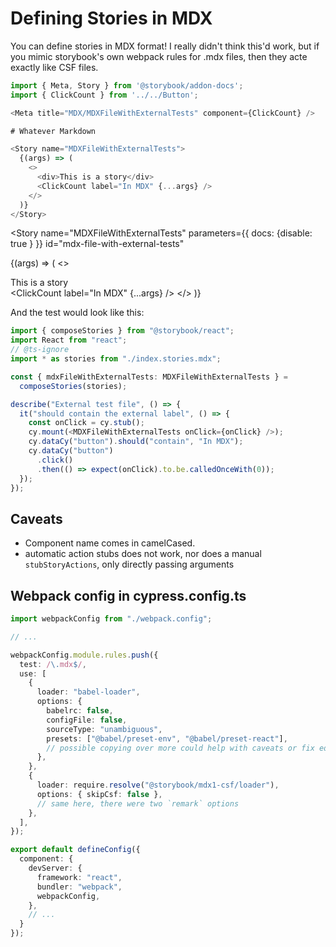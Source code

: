 
<Meta
  title="MDX/MDXFileWithExternalTests"
  component={ClickCount}
  id="mdx-file-with-external-tests"
/>

# Defining Stories in MDX

You can define stories in MDX format! I really didn't think this'd work, but if you mimic storybook's own webpack rules for .mdx files, then they acte exactly like CSF files.

```ts
import { Meta, Story } from '@storybook/addon-docs';
import { ClickCount } from '../../Button';

<Meta title="MDX/MDXFileWithExternalTests" component={ClickCount} />

# Whatever Markdown

<Story name="MDXFileWithExternalTests">
  {(args) => (
    <>
      <div>This is a story</div>
      <ClickCount label="In MDX" {...args} />
    </>
  )}
</Story>
```

<Story
  name="MDXFileWithExternalTests"
  parameters={{ docs: {disable: true } }}
  id="mdx-file-with-external-tests"
>
  {(args) => (
    <>
      <div>This is a story</div>
      <ClickCount label="In MDX" {...args} />
    </>
  )}
</Story>

And the test would look like this:
```ts
import { composeStories } from "@storybook/react";
import React from "react";
// @ts-ignore
import * as stories from "./index.stories.mdx";

const { mdxFileWithExternalTests: MDXFileWithExternalTests } =
  composeStories(stories);

describe("External test file", () => {
  it("should contain the external label", () => {
    const onClick = cy.stub();
    cy.mount(<MDXFileWithExternalTests onClick={onClick} />);
    cy.dataCy("button").should("contain", "In MDX");
    cy.dataCy("button")
      .click()
      .then(() => expect(onClick).to.be.calledOnceWith(0));
  });
});
```

## Caveats
* Component name comes in camelCased.
* automatic action stubs does not work, nor does a manual `stubStoryActions`, only directly passing arguments

## Webpack config in cypress.config.ts

```ts
import webpackConfig from "./webpack.config";

// ...

webpackConfig.module.rules.push({
  test: /\.mdx$/,
  use: [
    {
      loader: "babel-loader",
      options: {
        babelrc: false,
        configFile: false,
        sourceType: "unambiguous",
        presets: ["@babel/preset-env", "@babel/preset-react"],
        // possible copying over more could help with caveats or fix edgecases I've yet to find
      },
    },
    {
      loader: require.resolve("@storybook/mdx1-csf/loader"),
      options: { skipCsf: false },
      // same here, there were two `remark` options
    },
  ],
});

export default defineConfig({
  component: {
    devServer: {
      framework: "react",
      bundler: "webpack",
      webpackConfig,
    },
    // ...
  }
});
```
